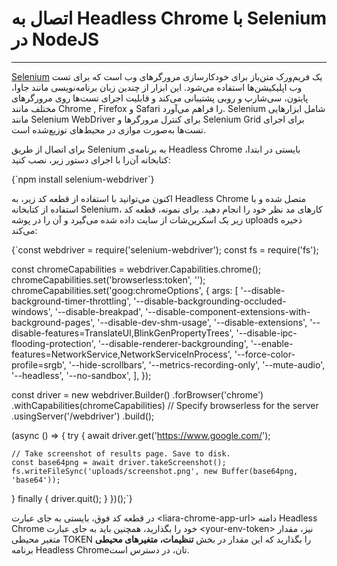 

<Layout>
<Head>
<title>مستندات اتصال به Headless Chrome با Selenium در NodeJS - لیارا</title>
</Head>

# اتصال به Headless Chrome با Selenium در NodeJS
<hr className="mb-2" />

<a href="https://www.selenium.dev/" className="text-[#2196f3] ">Selenium</a> یک فریم‌ورک متن‌باز
 برای خودکارسازی مرورگرهای وب است که برای تست وب اپلیکیشن‌ها استفاده می‌شود. این ابزار از چندین زبان برنامه‌نویسی مانند جاوا، پایتون، سی‌شارپ و روبی پشتیبانی می‌کند و قابلیت اجرای تست‌ها روی مرورگرهای مختلف مانند Chrome , Firefox  و Safari را فراهم می‌آورد. Selenium شامل ابزارهایی مانند Selenium WebDriver برای کنترل مرورگرها و Selenium Grid برای اجرای تست‌ها به‌صورت موازی در محیط‌های توزیع‌شده است.
<div className="h-4" />

برای اتصال از طریق Selenium به برنامه‌ی Headless Chrome بایستی در ابتدا، کتابخانه آن‌را با اجرای دستور زیر، نصب کنید:

<div className="h-4" />
<div dir='ltr'>
    <Highlight className="bash">
      {`npm install selenium-webdriver`}
    </Highlight>
</div>
<div className="h-2" />

اکنون می‌توانید با استفاده از قطعه کد زیر، به Headless Chrome متصل شده و با استفاده از کتابخانه Selenium، کارهای مد نظر خود را انجام دهید. برای نمونه، قطعه کد زیر یک اسکرین‌شات از سایت داده شده می‌گیرد و آن را در پوشه uploads ذخیره می‌کند:

<div className="h-4" />
<div dir='ltr'>
    <Highlight className="js">
      {`const webdriver = require('selenium-webdriver');
const fs = require('fs');

const chromeCapabilities = webdriver.Capabilities.chrome();
chromeCapabilities.set('browserless:token', '<your-env-token>');
chromeCapabilities.set('goog:chromeOptions', {
  args: [
    '--disable-background-timer-throttling',
    '--disable-backgrounding-occluded-windows',
    '--disable-breakpad',
    '--disable-component-extensions-with-background-pages',
    '--disable-dev-shm-usage',
    '--disable-extensions',
    '--disable-features=TranslateUI,BlinkGenPropertyTrees',
    '--disable-ipc-flooding-protection',
    '--disable-renderer-backgrounding',
    '--enable-features=NetworkService,NetworkServiceInProcess',
    '--force-color-profile=srgb',
    '--hide-scrollbars',
    '--metrics-recording-only',
    '--mute-audio',
    '--headless',
    '--no-sandbox',
  ],
});

const driver = new webdriver.Builder()
  .forBrowser('chrome')
  .withCapabilities(chromeCapabilities)
  // Specify browserless for the server
  .usingServer('<liara-chrome-app-url>/webdriver')
  .build();

(async () => {
  try {
    await driver.get('https://www.google.com/');

    // Take screenshot of results page. Save to disk.
    const base64png = await driver.takeScreenshot();
    fs.writeFileSync('uploads/screenshot.png', new Buffer(base64png, 'base64'));
  } finally {
    driver.quit();
  }
})();`}
    </Highlight>
</div>
<div className="h-2" />

در قطعه کد فوق، بایستی به جای عبارت <Important>\<liara-chrome-app-url\></Important> دامنه Headless Chrome خود را بگذارید، همچنین باید به جای عبارت <Important>\<your-env-token\></Important> نیز، مقدار متغیر محیطی <Important>TOKEN</Important> را بگذارید که این مقدار در بخش <b>تنظیمات، متغیرهای محیطی</b> برنامه Headless Chromeتان، در دسترس است.

</Layout>